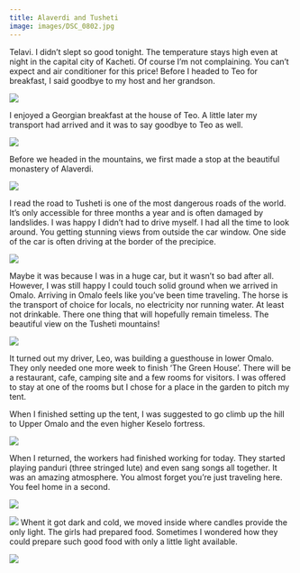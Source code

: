 ```yaml
---
title: Alaverdi and Tusheti
image: images/DSC_0802.jpg
---
```


Telavi. I didn’t slept so good tonight. The temperature stays high even at night in the capital city of Kacheti. Of course I’m not complaining. You can’t expect and air conditioner for this price! Before I headed to Teo for breakfast, I said goodbye to my host and her grandson.

<Image
    src="images/DSC_0776.jpg"
    caption="My host and her grandson in front of their house in Telavi."
/>

I enjoyed a Georgian breakfast at the house of Teo. A little later my transport had arrived and it was to say goodbye to Teo as well.

<Image
    src="images/DSC_0794.jpg"
    caption="Teo and me in Telavi. Just before I left to Tusheti"
/>

Before we headed in the mountains, we first made a stop at the beautiful monastery of Alaverdi.

<Image
    src="images/DSC_0802.jpg"
    caption="Alaverdi Monastery"
/>

I read the road to Tusheti is one of the most dangerous roads of the world. It’s only accessible for three months a year and is often damaged by landslides. I was happy I didn’t had to drive myself. I had all the time to look around. You getting stunning views from outside the car window. One side of the car is often driving at the border of the precipice.

<Image
    src="images/DSC_1169.jpg"
    caption="The road to Tusheti"
/>

Maybe it was because I was in a huge car, but it wasn’t so bad after all. However, I was still happy I could touch solid ground when we arrived in Omalo. Arriving in Omalo feels like you’ve been time traveling. The horse is the transport of choice for locals, no electricity nor running water. At least not drinkable. There one thing that will hopefully remain timeless. The beautiful view on the Tusheti mountains!

<Image
    src="images/DSC_0836.jpg"
    caption="Grass field in Lower Omalo."
/>

It turned out my driver, Leo, was building a guesthouse in lower Omalo. They only needed one more week to finish ‘The Green House’. There will be a restaurant, cafe, camping site and a few rooms for visitors. I was offered to stay at one of the rooms but I chose for a place in the garden to pitch my tent.

When I finished setting up the tent, I was suggested to go climb up the hill to Upper Omalo and the even higher Keselo fortress.

<Image
    src="images/DSC_0843.jpg"
    caption="Keselo fortress"
/>

When I returned, the workers had finished working for today. They started playing panduri (three stringed lute) and even sang songs all together.
It was an amazing atmosphere. You almost forget you’re just traveling here. You feel home in a second.

<Image
    src="images/DSC_0865.jpg"
    caption="Playing – and listening to – panduri music."
    portrait
/>

<Image
    src="images/DSC_0870.jpg"
    caption="The Green House family 🙂"
/>
Whent it got dark and cold, we moved inside where candles provide the only light. The girls had prepared food. Sometimes I wondered how they could prepare such good food with only a little light available.

<Image
    src="images/DSC_0882.jpg"
    caption="A candle provides the light in the kitchen."
/>
